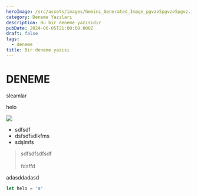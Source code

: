 ```yaml
---
heroImage: /src/assets/images/Gemini_Generated_Image_pgvze5pgvze5pgvz.jpg
category: Deneme Yazıları
description: Bu bir deneme yazısıdır
pubDate: 2024-06-05T21:00:00.000Z
draft: false
tags:
  - deneme
title: Bir deneme yazısı
---
```


# DENEME

sleamlar

helo

![](/src/assets/images/Gemini_Generated_Image_pgvze5pgvze5pgvz.jpg)

- sdfsdf
- dsfsdfsdlkfms
- sdşlmfs

> sdfsdfsdfsdf\
> \
> fdsffd

<SButton>adasddadasd</SButton>

```javascript
let helo = 'a'
```

